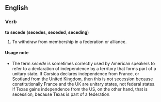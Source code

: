 ==English==
===Verb===
'''to secede''' ('''secedes''', '''seceded''', '''seceding''')

#To withdraw from membership in a federation or alliance.

====Usage note====

*The term ''secede'' is sometimes correctly used by American speakers to refer to a declaration of independence by a territory that forms part of a unitary state.  If Corsica declares independence from France, or Scotland from the United Kingdom, then this is not secession because constitutionally France and the UK are unitary states, not federal states.  If Texas gains independence from the US, on the other hand, that is secession, because Texas is part of a federation.